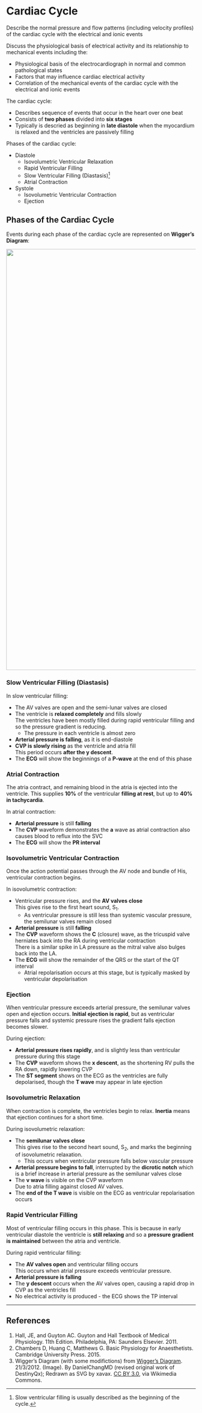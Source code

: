 # Cardiac Cycle

:::CICM
Describe the normal pressure and flow patterns (including velocity profiles) of the cardiac cycle with the electrical and ionic events
:::

:::ANZCA
Discuss the physiological basis of electrical activity and its relationship to mechanical events including the:

* Physiological basis of the electrocardiograph in normal and common pathological states
* Factors that may influence cardiac electrical activity
* Correlation of the mechanical events of the cardiac cycle with the electrical and ionic events
:::

The cardiac cycle:

* Describes sequence of events that occur in the heart over one beat
* Consists of **two phases** divided into **six stages**
* Typically is descried as beginning in **late diastole** when the myocardium is relaxed and the ventricles are passively filling

Phases of the cardiac cycle:

* Diastole
    * Isovolumetric Ventricular Relaxation
    * Rapid Ventricular Filling
    * Slow Ventricular Filling (Diastasis)^[Slow ventricular filling is usually described as the beginning of the cycle.]
    * Atrial Contraction
* Systole
    * Isovolumetric Ventricular Contraction
    * Ejection


## Phases of the Cardiac Cycle

Events during each phase of the cardiac cycle are represented on **Wigger's Diagram**:

<img src="/resources/Wiggers.svg" style="width: 70pc;">

### Slow Ventricular Filling (Diastasis)

In slow ventricular filling:

* The AV valves are open and the semi-lunar valves are closed
* The ventricle is **relaxed completely** and fills slowly\
The ventricles have been mostly filled during rapid ventricular filling and so the pressure gradient is reducing.
    * The pressure in each ventricle is almost zero
* **Arterial pressure is falling**, as it is end-diastole
* **CVP is slowly rising** as the ventricle and atria fill\
This period occurs **after the y descent**.
* The **ECG** will show the beginnings of a **P-wave** at the end of this phase

### Atrial Contraction

The atria contract, and remaining blood in the atria is ejected into the ventricle. This supplies **10%** of the ventricular **filling at rest**, but up to **40% in tachycardia**.

In atrial contraction:

* **Arterial pressure** is still **falling**
* The **CVP** waveform demonstrates the **a** wave as atrial contraction also causes blood to reflux into the SVC
* The **ECG** will show the **PR interval**

### Isovolumetric Ventricular Contraction

Once the action potential passes through the AV node and bundle of His, ventricular contraction begins.

In isovolumetric contraction:

* Ventricular pressure rises, and the **AV valves close**\
This gives rise to the first heart sound, S~1~.
    * As ventricular pressure is still less than systemic vascular pressure, the semilunar valves remain closed
* **Arterial pressure** is still **falling**
* The **CVP** waveform shows the **C** (closure) wave, as the tricuspid valve herniates back into the RA during ventricular contraction\
There is a similar spike in LA pressure as the mitral valve also bulges back into the LA.
* The **ECG** will show the remainder of the QRS or the start of the QT interval\
    * Atrial repolarisation occurs at this stage, but is typically masked by ventricular depolarisation


### Ejection

When ventricular pressure exceeds arterial pressure, the semilunar valves open and ejection occurs. **Initial ejection is rapid**, but as ventricular pressure falls and systemic pressure rises the gradient falls ejection becomes slower.

During ejection:

* **Arterial pressure rises rapidly**, and is slightly less than ventricular pressure during this stage
* The **CVP** waveform shows the **x descent**, as the shortening RV pulls the RA down, rapidly lowering CVP
* The **ST segment** shows on the ECG as the ventricles are fully depolarised, though the  **T wave** may appear in late ejection

### Isovolumetric Relaxation

When contraction is complete, the ventricles begin to relax. **Inertia** means that ejection continues for a short time.

During isovolumetric relaxation:

*  The **semilunar valves close**\
This gives rise to the second heart sound, S~2~, and marks the beginning of isovolumetric relaxation.
    * This occurs when ventricular pressure falls below vascular pressure
* **Arterial pressure begins to fall**, interrupted by the **dicrotic notch** which is a brief increase in arterial pressure as the semilunar valves close
* The **v wave** is visible on the CVP waveform\
Due to atria filling against closed AV valves.
* The **end of the T wave** is visible on the ECG as ventricular repolarisation occurs

### Rapid Ventricular Filling

Most of ventricular filling occurs in this phase. This is because in early ventricular diastole the ventricle is **still relaxing** and so a **pressure gradient is maintained** between the atria and ventricle. 

During rapid ventricular filling:

* The **AV valves open** and ventricular filling occurs\
This occurs when atrial pressure exceeds ventricular pressure.
* **Arterial pressure is falling**
* The **y descent** occurs when the AV valves open, causing a rapid drop in CVP as the ventricles fill
* No electrical activity is produced - the ECG shows the TP interval

---

## References

1. Hall, JE, and Guyton AC. Guyton and Hall Textbook of Medical Physiology. 11th Edition. Philadelphia, PA: Saunders Elsevier. 2011. 
2. Chambers D, Huang C, Matthews G. Basic Physiology for Anaesthetists. Cambridge University Press. 2015.
3. Wigger's Diagram (with some modifictions) from [Wigger's Diagram](https://commons.wikimedia.org/wiki/File:Wiggers_Diagram.svg). 21/3/2012. (Image). By DanielChangMD (revised original work of DestinyQx); Redrawn as SVG by xavax. [CC BY 3.0 ](http://creativecommons.org/licenses/by/3.0), via Wikimedia Commons.
